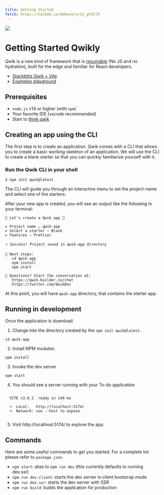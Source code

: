 ```yaml
---
title: Getting Started
fetch: https://hackmd.io/@mhevery/S1_pV3Cl9
---
```


<img class="mb-5" src='/banner.svg'/>

# Getting Started Qwikly

Qwik is a new kind of framework that is [resumable](./concepts/resumable.mdx) (No JS and no hydration), built for the edge and familiar for React developers.

- [Stackblitz Qwik + Vite](https://stackblitz.com/edit/qwik-vite-todoapp?file=index.html)
- [Examples playground](/examples/reactivity/counter)


## Prerequisites

- `node.js` v14 or higher (with `npm`)
- Your favorite IDE (vscode recommended)
- Start to [think qwik](./think-qwik.mdx)

## Creating an app using the CLI

The first step is to create an application. Qwik comes with a CLI that allows you to create a basic working skeleton of an application. We will use the CLI to create a blank starter so that you can quickly familiarize yourself with it.

### Run the Qwik CLI in your shell

```shell
$ npm init qwik@latest
```

The CLI will guide you through an interactive menu to set the project-name and select one of the starters:

<script id="asciicast-7Ielp9cJZfy0MglQvOxBLgUqF" src="https://asciinema.org/a/7Ielp9cJZfy0MglQvOxBLgUqF.js" async></script>

After your new app is created, you will see an output like the following in your terminal:

```shell
💫 Let's create a Qwik app 💫

✔ Project name … qwik-app
✔ Select a starter › Blank
✔ Features › Prettier

⭐️ Success! Project saved in qwik-app directory

🤖 Next steps:
   cd qwik-app
   npm install
   npm start

💬 Questions? Start the conversation at:
   https://qwik.builder.io/chat
   https://twitter.com/QwikDev
```

At this point, you will have `qwik-app` directory, that contains the starter app.

## Running in development

Once the application is download.

1. Change into the directory created by the `npm init qwik@latest`.

```shell
cd qwik-app
```

2. Install NPM modules:

```shell
npm install
```

3. Invoke the dev server

```shell
npm start
```

4. You should see a server running with your To-do application

```shell

  VITE v3.0.2  ready in 140 ms

  ➜  Local:   http://localhost:5174/
  ➜  Network: use --host to expose


```

5. Visit http://localhost:5174/ to explore the app.

## Commands

Here are some useful commands to get you started. For a complete list please refer to `package.json`.

- `npm start`: alias to `npm run dev` (this currently defaults to running dev.ssr)
- `npm run dev.client`: starts the dev server in client bootstrap mode
- `npm run dev.ssr`: starts the dev server with SSR
- `npm run build`: builds the application for production

